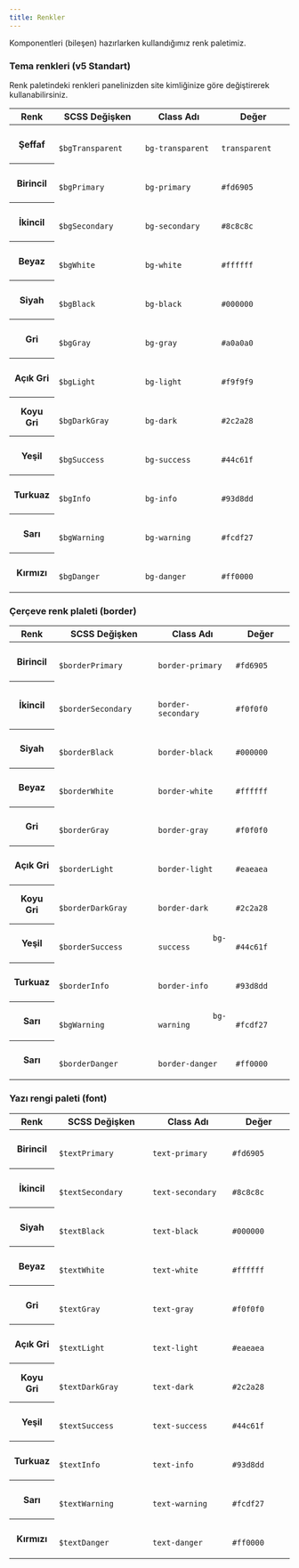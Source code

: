 ```yaml
---
title: Renkler
---
```


Komponentleri (bileşen) hazırlarken kullandığımız renk paletimiz. 

### Tema renkleri (v5 Standart)

Renk paletindeki renkleri panelinizden site kimliğinize göre değiştirerek kullanabilirsiniz.

<table class="mt-1">
  <thead>
    <tr>
      <th scope="col-auto">
        <span class="text-nowrap">Renk</span>
      </th>
      <th scope="col-auto">
        <span class="text-nowrap text-center">SCSS Değişken</span>
      </th>
      <th scope="col-auto">
        <span class="text-nowrap text-center">Class Adı</span>
      </th>
      <th scope="col-auto">
        <span class="text-nowrap text-center">Değer</span>
      </th>
    </tr>
  </thead>
  <tbody class="text-center">
    <tr>
      <th scope="row" class="fw-normal text-left p-0">
          <div class="p-2 bg-transparent">Şeffaf</div>
      </th>
      <td>
        <code>
            $bgTransparent
        </code>
      </td>
      <td>
        <code>
            bg-transparent
        </code>
      </td>
      <td>
        <code>
            transparent
        </code>
      </td>
    </tr>
    <tr>
      <th scope="row" class="fw-normal text-left p-0">
          <div class="p-2 bg-primary text-white">Birincil</div>
      </th>
      <td>
        <code>
            $bgPrimary
        </code>
      </td>
      <td>
        <code>
            bg-primary
        </code>
      </td>
      <td>
        <code>
            #fd6905
        </code>
      </td>
    </tr>
    <tr>
      <th scope="row" class="fw-normal text-left p-0">
          <div class="p-2 bg-secondary text-white">İkincil</div>
      </th>
      <td>
        <code>
            $bgSecondary
        </code>
      </td>
      <td>
        <code>
            bg-secondary
        </code>
      </td>
      <td>
        <code>
            #8c8c8c
        </code>
      </td>
    </tr>
    <tr>
      <th scope="row" class="fw-normal text-left p-0">
          <div class="p-2 bg-white text-black">Beyaz</div>
      </th>
      <td>
        <code>
            $bgWhite
        </code>
      </td>
      <td>
        <code>
            bg-white
        </code>
      </td>
      <td>
        <code>
            #ffffff
        </code>
      </td>
    </tr>
    <tr>
      <th scope="row" class="fw-normal text-left p-0">
          <div class="p-2 bg-black text-white">Siyah</div>
      </th>
      <td>
        <code>
            $bgBlack
        </code>
      </td>
      <td>
        <code>
            bg-black
        </code>
      </td>
      <td>
        <code>
            #000000
        </code>
      </td>
    </tr>
    <tr>
      <th scope="row" class="fw-normal text-left p-0">
          <div class="p-2 bg-gray text-black">Gri</div>
      </th>
      <td>
        <code>
            $bgGray
        </code>
      </td>
      <td>
        <code>
            bg-gray
        </code>
      </td>
      <td>
        <code>
            #a0a0a0
        </code>
      </td>
    </tr>
    <tr>
      <th scope="row" class="fw-normal text-left p-0">
          <div class="p-2 bg-light text-black">Açık Gri</div>
      </th>
      <td>
        <code>
            $bgLight
        </code>
      </td>
      <td>
        <code>
            bg-light
        </code>
      </td>
      <td>
        <code>
            #f9f9f9
        </code>
      </td>
    </tr>
    <tr>
      <th scope="row" class="fw-normal text-left p-0">
          <div class="p-2 bg-dark text-white">Koyu Gri</div>
      </th>
      <td>
        <code>
            $bgDarkGray
        </code>
      </td>
      <td>
        <code>
            bg-dark
        </code>
      </td>
      <td>
        <code>
            #2c2a28
        </code>
      </td>
    </tr>
    <tr>
      <th scope="row" class="fw-normal text-left p-0">
          <div class="p-2 bg-success text-white">Yeşil</div>
      </th>
      <td>
        <code>
            $bgSuccess
        </code>
      </td>
      <td>
        <code>
            bg-success
        </code>
      </td>
      <td>
        <code>
            #44c61f
        </code>
      </td>
    </tr>
    <tr>
      <th scope="row" class="fw-normal text-left p-0">
          <div class="p-2 bg-info text-black">Turkuaz</div>
      </th>
      <td>
        <code>
            $bgInfo
        </code>
      </td>
      <td>
        <code>
            bg-info
        </code>
      </td>
      <td>
        <code>
            #93d8dd
        </code>
      </td>
    </tr>
    <tr>
      <th scope="row" class="fw-normal text-left p-0">
          <div class="p-2 bg-warning text-black">Sarı</div>
      </th>
      <td>
        <code>
            $bgWarning
        </code>
      </td>
      <td>
        <code>
            bg-warning
        </code>
      </td>
      <td>
        <code>
            #fcdf27
        </code>
      </td>
    </tr>
    <tr>
      <th scope="row" class="fw-normal text-left p-0">
          <div class="p-2 bg-danger text-white">Kırmızı</div>
      </th>
      <td>
        <code>
            $bgDanger
        </code>
      </td>
      <td>
        <code>
            bg-danger
        </code>
      </td>
      <td>
        <code>
            #ff0000
        </code>
      </td>
    </tr>
  </tbody>
</table>

### Çerçeve renk plaleti (border)

<table class="mt-1">
  <thead>
    <tr>
      <th scope="col-auto">
        <span class="text-nowrap">Renk</span>
      </th>
      <th scope="col-auto">
        <span class="text-nowrap text-center">SCSS Değişken</span>
      </th>
      <th scope="col-auto">
        <span class="text-nowrap text-center">Class Adı</span>
      </th>
      <th scope="col-auto">
        <span class="text-nowrap text-center">Değer</span>
      </th>
    </tr>
  </thead>
  <tbody class="text-center">
    <tr>
      <th scope="row" class="fw-normal text-left p-2">
          <div class="p-1 border border-primary text-black">Birincil</div>
      </th>
      <td>
        <code>
            $borderPrimary
        </code>
      </td>
      <td>
        <code>
            border-primary
        </code>
      </td>
      <td>
        <code>
            #fd6905
        </code>
      </td>
    </tr>
    <tr>
      <th scope="row" class="fw-normal text-left p-2 bg-dark">
          <div class="p-1 border border-secondary text-white">İkincil</div>
      </th>
      <td>
        <code>
            $borderSecondary
        </code>
      </td>
      <td>
        <code>
            border-secondary
        </code>
      </td>
      <td>
        <code>
            #f0f0f0
        </code>
      </td>
    </tr>
    <tr>
      <th scope="row" class="fw-normal text-left p-2">
          <div class="p-1 border border-black text-black">Siyah</div>
      </th>
      <td>
        <code>
            $borderBlack
        </code>
      </td>
      <td>
        <code>
            border-black
        </code>
      </td>
      <td>
        <code>
            #000000
        </code>
      </td>
    </tr>
    <tr>
      <th scope="row" class="fw-normal text-left p-2 bg-dark">
          <div class="p-1 border border-white text-white">Beyaz</div>
      </th>
      <td>
        <code>
            $borderWhite
        </code>
      </td>
      <td>
        <code>
            border-white
        </code>
      </td>
      <td>
        <code>
            #ffffff
        </code>
      </td>
    </tr>
    <tr>
      <th scope="row" class="fw-normal text-left p-2 bg-white">
          <div class="p-1 border border-gray text-black">Gri</div>
      </th>
      <td>
        <code>
            $borderGray
        </code>
      </td>
      <td>
        <code>
            border-gray
        </code>
      </td>
      <td>
        <code>
            #f0f0f0
        </code>
      </td>
    </tr>
    <tr>
      <th scope="row" class="fw-normal text-left p-2">
          <div class="p-1 bg-white border border-light text-black">Açık Gri</div>
      </th>
      <td>
        <code>
            $borderLight
        </code>
      </td>
      <td>
        <code>
            border-light
        </code>
      </td>
      <td>
        <code>
            #eaeaea
        </code>
      </td>
    </tr>
    <tr>
      <th scope="row" class="fw-normal text-left p-2">
          <div class="p-1 bg-white border border-dark text-black">Koyu Gri</div>
      </th>
      <td>
        <code>
            $borderDarkGray
        </code>
      </td>
      <td>
        <code>
            border-dark
        </code>
      </td>
      <td>
        <code>
            #2c2a28
        </code>
      </td>
    </tr>
    <tr>
      <th scope="row" class="fw-normal text-left p-2">
          <div class="p-1 border border-success text-black">Yeşil</div>
      </th>
      <td>
        <code>
            $borderSuccess
        </code>
      </td>
      <td>
        <code>
            bg-success
        </code>
      </td>
      <td>
        <code>
            #44c61f
        </code>
      </td>
    </tr>
    <tr>
      <th scope="row" class="fw-normal text-left p-2">
          <div class="p-1 border border-info text-black">Turkuaz</div>
      </th>
      <td>
        <code>
            $borderInfo
        </code>
      </td>
      <td>
        <code>
            border-info
        </code>
      </td>
      <td>
        <code>
            #93d8dd
        </code>
      </td>
    </tr>
    <tr>
      <th scope="row" class="fw-normal text-left p-2">
          <div class="p-1 border border-warning text-black">Sarı</div>
      </th>
      <td>
        <code>
            $bgWarning
        </code>
      </td>
      <td>
        <code>
            bg-warning
        </code>
      </td>
      <td>
        <code>
            #fcdf27
        </code>
      </td>
    </tr>
    <tr>
      <th scope="row" class="fw-normal text-left p-2">
          <div class="p-1 border border-danger text-black">Sarı</div>
      </th>
      <td>
        <code>
            $borderDanger
        </code>
      </td>
      <td>
        <code>
            border-danger
        </code>
      </td>
      <td>
        <code>
            #ff0000
        </code>
      </td>
    </tr>
  </tbody>
</table>

### Yazı rengi paleti (font)

<table class="mt-1">
  <thead>
    <tr>
      <th scope="col-auto">
        <span class="text-nowrap">Renk</span>
      </th>
      <th scope="col-auto">
        <span class="text-nowrap text-center">SCSS Değişken</span>
      </th>
      <th scope="col-auto">
        <span class="text-nowrap text-center">Class Adı</span>
      </th>
      <th scope="col-auto">
        <span class="text-nowrap text-center">Değer</span>
      </th>
    </tr>
  </thead>
  <tbody class="text-center">
    <tr>
      <th scope="row" class="fw-normal text-left p-2">
          <div class="p-1 text-primary">Birincil</div>
      </th>
      <td>
        <code>
            $textPrimary
        </code>
      </td>
      <td>
        <code>
            text-primary
        </code>
      </td>
      <td>
        <code>
            #fd6905
        </code>
      </td>
    </tr>
    <tr>
      <th scope="row" class="fw-normal text-left p-2">
          <div class="p-1 bg-black text-secondary">İkincil</div>
      </th>
      <td>
        <code>
            $textSecondary
        </code>
      </td>
      <td>
        <code>
            text-secondary
        </code>
      </td>
      <td>
        <code>
            #8c8c8c
        </code>
      </td>
    </tr>
    <tr>
      <th scope="row" class="fw-normal text-left p-2">
          <div class="p-1 text-black">Siyah</div>
      </th>
      <td>
        <code>
            $textBlack
        </code>
      </td>
      <td>
        <code>
            text-black
        </code>
      </td>
      <td>
        <code>
            #000000
        </code>
      </td>
    </tr>
    <tr>
      <th scope="row" class="fw-normal text-left p-2">
          <div class="p-1 bg-black text-white">Beyaz</div>
      </th>
      <td>
        <code>
            $textWhite
        </code>
      </td>
      <td>
        <code>
            text-white
        </code>
      </td>
      <td>
        <code>
            #ffffff
        </code>
      </td>
    </tr>
    <tr>
      <th scope="row" class="fw-normal text-left p-2 bg-white">
          <div class="p-1 text-gray">Gri</div>
      </th>
      <td>
        <code>
            $textGray
        </code>
      </td>
      <td>
        <code>
            text-gray
        </code>
      </td>
      <td>
        <code>
            #f0f0f0
        </code>
      </td>
    </tr>
    <tr>
      <th scope="row" class="fw-normal text-left p-2">
          <div class="p-1 bg-black text-light">Açık Gri</div>
      </th>
      <td>
        <code>
            $textLight
        </code>
      </td>
      <td>
        <code>
            text-light
        </code>
      </td>
      <td>
        <code>
            #eaeaea
        </code>
      </td>
    </tr>
    <tr>
      <th scope="row" class="fw-normal text-left p-2">
          <div class="p-1 text-dark">Koyu Gri</div>
      </th>
      <td>
        <code>
            $textDarkGray
        </code>
      </td>
      <td>
        <code>
            text-dark
        </code>
      </td>
      <td>
        <code>
            #2c2a28
        </code>
      </td>
    </tr>
    <tr>
      <th scope="row" class="fw-normal text-left p-2">
          <div class="p-1 text-success">Yeşil</div>
      </th>
      <td>
        <code>
            $textSuccess
        </code>
      </td>
      <td>
        <code>
            text-success
        </code>
      </td>
      <td>
        <code>
            #44c61f
        </code>
      </td>
    </tr>
    <tr>
      <th scope="row" class="fw-normal text-left p-2">
          <div class="p-1 text-info">Turkuaz</div>
      </th>
      <td>
        <code>
            $textInfo
        </code>
      </td>
      <td>
        <code>
            text-info
        </code>
      </td>
      <td>
        <code>
            #93d8dd
        </code>
      </td>
    </tr>
    <tr>
      <th scope="row" class="fw-normal text-left p-2">
          <div class="p-1 text-warning">Sarı</div>
      </th>
      <td>
        <code>
            $textWarning
        </code>
      </td>
      <td>
        <code>
            text-warning
        </code>
      </td>
      <td>
        <code>
            #fcdf27
        </code>
      </td>
    </tr>
    <tr>
      <th scope="row" class="fw-normal text-left p-2">
          <div class="p-1 text-danger">Kırmızı</div>
      </th>
      <td>
        <code>
            $textDanger
        </code>
      </td>
      <td>
        <code>
            text-danger
        </code>
      </td>
      <td>
        <code>
            #ff0000
        </code>
      </td>
    </tr>
  </tbody>
</table>

